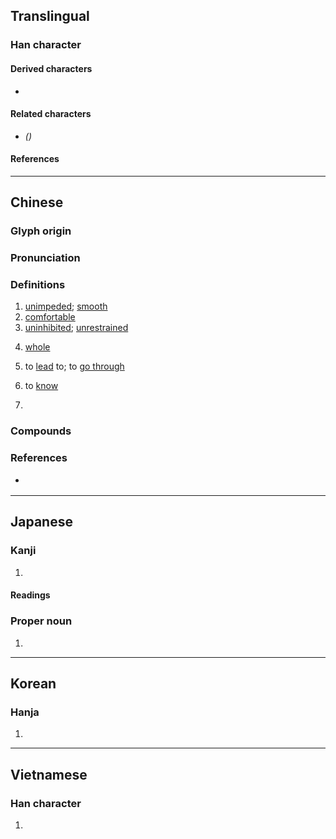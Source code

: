 {{also|畅}}
{{character info/new}}
==Translingual==

===Han character===
{{Han char|rn=72|rad=日|as=10|sn=14|four=56027|canj=LLAMH|ids=⿰申昜}}

====Derived characters====
* {{l|mul|[[𦿄]], [[𡒮]]}}

====Related characters====
* {{l|mul|[[畅]]}} ''({{w|Simplified Chinese}})''

====References====
{{Han ref|kx=0498.490|dkj=14095|dj=0867.270|hdz=21529.100|uh=66A2}}

----

==Chinese==
{{zh-forms|s=畅|alt=𣈱}}

===Glyph origin===
{{Han etym}}

===Pronunciation===
{{zh-pron
|m=chàng
|m-s=
|c=coeng3
|c-t=
|g=
|h=pfs=
|j=
|mb=tio̿ng
|md=tuóng
|mn=qz,tw,xm:thiòng/zz:thiàng/zz:chhióng
|mn-t=tiang3/tang3
|mn-t_note=tang3 - Chaozhou-specific meanings
|w=
|x=
|mc=y
|oc=y
|cat=a,mn:v,pn
}}

===Definitions===
{{zh-hanzi}}

# [[unimpeded]]; [[smooth]]
# [[comfortable]]
# [[uninhibited]]; [[unrestrained]]
# {{lb|zh|Teochew}} [[whole]]
# {{lb|zh|Teochew}} to [[lead]] to; to [[go through]]
# {{lb|zh|Teochew}} to [[know]]
# {{surname|lang=zh}}

===Compounds===
{{zh-der|流暢|暢銷|暢通|暢想|暢快|通暢|順暢|舒暢|暢遊|暢銷書|暢所欲言|充暢|寬暢|怨暢|不暢|和暢|暢懷|暢好|暢遂|暢然|暢意|暢飲|暢行|暢談|暢旺|明暢|暢事|暢達|敷暢|歡暢|朗暢|暢洽|條暢|暢行無阻|暢寄|暢通無阻|暢敘|暢月|暢茂|曉暢|放意暢懷|酣暢淋漓|貨暢其流|開暢|酣暢}}

===References===
* {{qualifier|Min Nan}} {{thcwd|10568}}

----

==Japanese==

===Kanji===
{{ja-kanji|grade=|rs=日10}}

# {{defn|lang=ja|sort=日10}}

====Readings====
{{ja-readings
|goon=ちょう
|kanon=ちょう
|kun=とお-る, のび-る
}}

===Proper noun===
{{ja-pos|proper|とおる}}

# {{given name|male|lang=ja|sort=とおる}}

----

==Korean==

===Hanja===
{{ko-hanja|hangeul=창|eumhun=|rv=chang|mr=ch'ang|y=chang}}

# {{defn|lang=ko|sort=日10}}

----

==Vietnamese==

===Han character===
{{vi-readings|rs=日10|hanviet=sướng, duy}}

# {{defn|lang=vi|sort=日10}}

{{cln|vi|Han tu}}